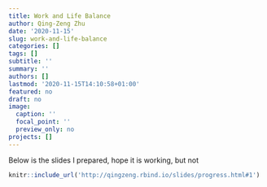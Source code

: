 ```yaml
---
title: Work and Life Balance
author: Qing-Zeng Zhu
date: '2020-11-15'
slug: work-and-life-balance
categories: []
tags: []
subtitle: ''
summary: ''
authors: []
lastmod: '2020-11-15T14:10:58+01:00'
featured: no
draft: no
image:
  caption: ''
  focal_point: ''
  preview_only: no
projects: []
---
```


Below is the slides I prepared, hope it is working, but not

```r
knitr::include_url('http://qingzeng.rbind.io/slides/progress.html#1')
```

